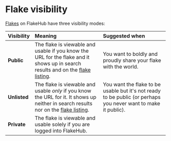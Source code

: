 # Flake visibility

[Flakes] on FlakeHub have three visibility modes:

Visibility | Meaning | Suggested when
:----------|:--------|:--------------
**Public** | The flake is viewable and usable if you know the URL for the flake and it shows up in search results and on the [flake listing][all-flakes]. | You want to boldly and proudly share your flake with the world.
**Unlisted** | The flake is viewable and usable *only* if you know the URL for it. It shows up neither in search results nor on the [flake listing][all-flakes]. | You want the flake to be usable but it's not ready to be public (or perhaps you never want to make it public).
**Private** | The flake is viewable and usable solely if you are logged into FlakeHub.

[all-flakes]: /flakes
[flakes]: https://zero-to-nix.com/concepts/flakes

